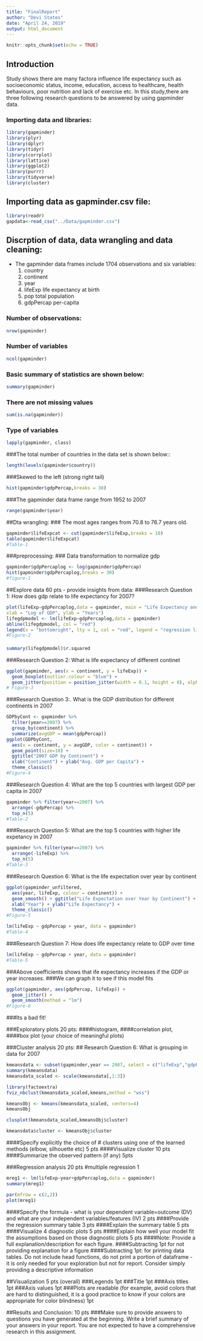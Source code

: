 ```yaml
---
title: "FinalReport"
author: "Devi States"
date: "April 24, 2019"
output: html_document
---
```


```r
knitr::opts_chunk$set(echo = TRUE)
```


## Introduction
Study shows there are many factora influence life expectancy such as socioeconomic status, income, education, access to healthcare, health behaviours, poor nutrition and lack of exercise etc. In this study,there are three following research questions to be answered by using gapminder data. 

### Importing data and libraries:

```r
library(gapminder)
library(plyr)
library(dplyr)
library(tidyr)
library(corrplot)
library(lattice)
library(ggplot2)
library(purrr)
library(tidyverse)
library(cluster)

```
## Importing data as gapminder.csv file:   

```r
library(readr)
gapdata<-read_csv("../Data/gapminder.csv")

```
## Discrption of data, data wrangling and data cleaning:
- The gapminder data frames include 1704 observations and six variables:
  1. country	
  2. continent	
  3. year	
  4. lifeExp	life expectancy at birth
  5. pop	total population
  6. gdpPercap	per-capita 

### Number of observations:
```r
nrow(gapminder)
```

### Number of variables

```r
ncol(gapminder)
```

### Basic summary of statistics are shown below:

```r
summary(gapminder)
```

### There are not missing values

```r
sum(is.na(gapminder))

```

### Type of variables 

```r
lapply(gapminder, class)

```
###The total number of countries in the data set is shown below::
```r
length(levels(gapminder$country))

```

###Skewed to the left (strong right tail)

```r
hist(gapminder$gdpPercap,breaks = 30)

```

###The gapminder data frame range from 1952 to 2007

```r
range(gapminder$year)

```


##Dta wrangling: 
### The most ages ranges from 70.8 to 76.7 years old. 
```r
gapminder$lifeExpcat <- cut(gapminder$lifeExp,breaks = 10)
table(gapminder$lifeExpcat)
#Table-1
```

###preprocessing: 
### Data transformation to normalize gdp
```r
gapminder$gdpPercaplog <- log(gapminder$gdpPercap)
hist(gapminder$gdpPercaplog,breaks = 30)
#figure-1
```


##Explore data 60 pts - provide insights from data:
###Research Question 1: How does gdp relate to life expectancy for 2007?

```r
plot(lifeExp~gdpPercaplog,data = gapminder, main = "Life Expectancy and GDP for 2007",
xlab = "Log of GDP", ylab = "Years")
lifegdpmodel <- lm(lifeExp~gdpPercaplog,data = gapminder)
abline(lifegdpmodel, col = "red")
legend(x = "bottomright", lty = 1, col = "red", legend = "regression line")
#Figure-2
```

####
```r
summary(lifegdpmodel)$r.squared

```

###Research Question 2: What is life expectancy of different continet

```r
ggplot(gapminder, aes(x = continent, y = lifeExp)) +
  geom_boxplot(outlier.colour = "blue") +
  geom_jitter(position = position_jitter(width = 0.1, height = 0), alpha = 0.25) 
# Figure-3
```



###Research Question 3:. What is the GDP distribution for different continents in 2007

```r
GDPbyCont <- gapminder %>% 
  filter(year==2007) %>% 
  group_by(continent) %>% 
  summarize(avgGDP = mean(gdpPercap))
ggplot(GDPbyCont, 
  aes(x = continent, y = avgGDP, color = continent)) +
  geom_point(size=10) +
  ggtitle("2007 GDP by Continent") +
  xlab("Continent") + ylab("Avg. GDP per Capita") +
  theme_classic()
#Figure-4
```

###Research Question 4: What are the top 5 countries with largest GDP per capita in 2007

```r
gapminder %>% filter(year==2007) %>%
  arrange(-gdpPercap) %>% 
  top_n(5)
#Table-2
```


###Research Question 5: What are the top 5 countries with higher life expetancy in 2007

```r
gapminder %>% filter(year==2007) %>%
  arrange(-lifeExp) %>% 
  top_n(5)
#Table-3
```


###Research Question 6: What is the life expectation over year by continent

```r
ggplot(gapminder_unfiltered, 
  aes(year, lifeExp, colour = continent)) + 
  geom_smooth() + ggtitle("Life Expectation over Year by Continent") +
  xlab("Year") + ylab("Life Expectancy") +
  theme_classic()
#Figure-5
```



```r
lm(lifeExp ~ gdpPercap + year, data = gapminder)
#Table-4
```

###Research Question 7: How does life expectancy relate to GDP over time 

```r
lm(lifeExp ~ gdpPercap + year, data = gapminder)
#Table-5
```
###Above coefficients shows that ife expectancy increases if the GDP or year increases. 
###We can graph it to see if this model fits

```r
ggplot(gapminder, aes(gdpPercap, lifeExp)) + 
  geom_jitter() +
  geom_smooth(method = "lm")
#Figure-6
```
###Its a bad fit!






###Exploratory plots 20 pts:
####histogram, 
####correlation plot, 
####box plot (your choice of meaningful plots)

###Cluster analysis 20 pts:
## Research Question 6: What is grouping in data for 2007
```r
kmeansdata <- subset(gapminder,year == 2007, select = c("lifeExp","gdpPercap","pop", "country", "continent"))
summary(kmeansdata)
kmeansdata_scaled <- scale(kmeansdata[,1:3])

```

```r
library(factoextra)
fviz_nbclust(kmeansdata_scaled,kmeans,method = "wss")
```


```r
kmeansObj <- kmeans(kmeansdata_scaled, centers=4) 
kmeansObj

```

```r
clusplot(kmeansdata_scaled,kmeansObj$cluster)


```

```r
kmeansdata$cluster <- kmeansObj$cluster
```

####Specify explicitly the choice of # clusters using one of the learned methods (elbow, silhouette etc) 5 pts
####Visualize cluster 10 pts
####Summarize the observed pattern (if any) 5pts

###Regression analysis 20 pts
#multiple regression 1
```r
mreg1 <- lm(lifeExp~year+gdpPercaplog,data = gapminder)
summary(mreg1)
```

```r
par(mfrow = c(2,2))
plot(mreg1)


```




####Specify the formula - what is your dependent variable=outcome (DV) and what are your independent variables/features (IV) 2 pts
####Provide the regression summary table 3 pts
####Explain the summary table 5 pts
####Visualize 4 diagnostic plots 5 pts
####Explain how well your model fit the assumptions based on those diagnostic plots 5 pts
####Note: Provide a full explanation/description for each figure. 
####Subtracting 1pt for not providing explanation for a figure
####Subtracting 1pt: for printing data tables. Do not include head functions, do not print a portion of dataframe - it is only needed for your exploration but not for report. Consider simply providing a descriptive information

##Visualization 5 pts (overall)
###Legends 1pt
###Title 1pt
###Axis titles 1pt
###Axis values 1pt
###Plots are readable (for example, avoid colors that are hard to distinguished, it is a good practice to know if your colors are appropriate for color blindness) 1pt

##Results and Conclusion: 10 pts
###Make sure to provide answers to questions you have generated at the beginning. Write a brief summary of your answers in your report. You are not expected to have a comprehensive research in this assignment.





